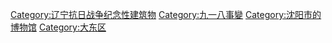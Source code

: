 [[Category:辽宁抗日战争纪念性建筑物|Category:辽宁抗日战争纪念性建筑物]]
[[Category:九一八事變|Category:九一八事變]]
[[Category:沈阳市的博物馆|Category:沈阳市的博物馆]]
[[Category:大东区|Category:大东区]]